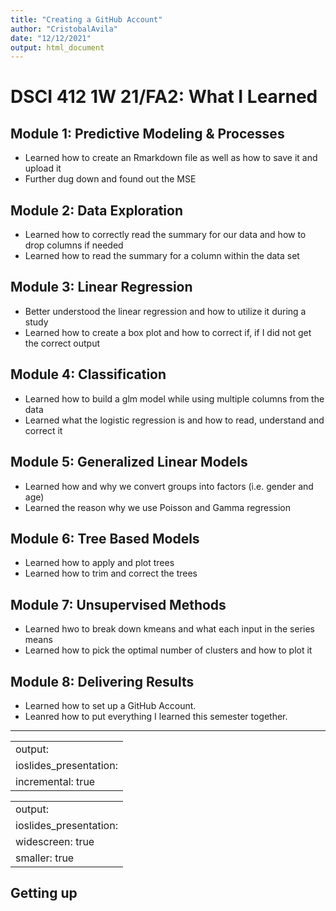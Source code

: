 ---
title: "Creating a GitHub Account"
author: "CristobalAvila"
date: "12/12/2021"
output: html_document
---

# DSCI 412 1W 21/FA2: What I Learned

## Module 1: Predictive Modeling & Processes

- Learned how to create an Rmarkdown file as well as how to save it and upload it
- Further dug down and found out the MSE

## Module 2: Data Exploration

- Learned how to correctly read the summary for our data and how to drop columns if needed
- Learned how to read the summary for a column within the data set

## Module 3: Linear Regression

- Better understood the linear regression and how to utilize it during a study
- Learned how to create a box plot and how to correct if, if I did not get the correct output

## Module 4: Classification

- Learned how to build a glm model while using multiple columns from the data
- Learned what the logistic regression is and how to read, understand and correct it

## Module 5: Generalized Linear Models

- Learned how and why we convert groups into factors (i.e. gender and age)
- Learned the reason why we use Poisson and Gamma regression

## Module 6: Tree Based Models

- Learned how to apply and plot trees
- Learned how to trim and correct the trees

## Module 7: Unsupervised Methods

- Learned hwo to break down kmeans and what each input in the series means
- Learned how to pick the optimal number of clusters and how to plot it

## Module 8: Delivering Results

- Learned how to set up a GitHub Account.
- Leanred how to put everything I learned this semester together.

---

---
output:
  ioslides_presentation:
    incremental: true
---

---
output:
  ioslides_presentation:
    widescreen: true
    smaller: true
---

## Getting up {.smaller}